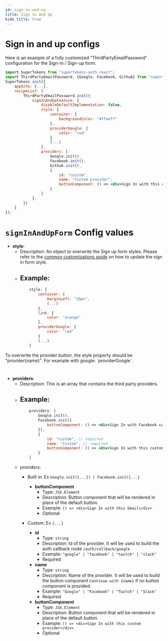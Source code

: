 ```yaml
---
id: sign-in-and-up
title: Sign In And Up
hide_title: true
---
```


# Sign in and up configs

Here is an example of a fully customized "ThirdPartyEmailPassword" configuration for the Sign-in / Sign-up form.

```jsx
import SuperTokens from "supertokens-auth-react";
import ThirdPartyEmailPassword, {Google, Facebook, Github} from "supertokens-auth-react/recipe/thirpartyemailpassword";
SuperTokens.init({
    appInfo: {...},
    recipeList: [
        ThirdPartyEmailPassword.init({
            signInAndUpFeature: {
                disableDefaultImplementation: false,
                style: {
                    container: {
                        backgroundColor: "#ffeeff"
                    },
                    providerGoogle: {
                        color: "red"
                    }
                    (...)
                },
                providers: [
                    Google.init(),
                    Facebook.init(),
                    Github.init(),
                    {
                        id: "custom",
                        name: "Custom provider",
                        buttonComponent: () => <div>Sign In with this custom provider</div> // optional
                    }
                ]
            },
        })
    ]
});
```

# `signInAndUpForm` Config values


- **style**: 
    - Description: An object to overwrite the Sign up form styles. Please refer to the <a href="/docs/thirdpartyemailpassword/common-customizations/styling/changing-style" target="_blank">common customizations guide</a> on how to update the sign in form style.
    - Example: 
        -
        ```jsx
            style: {
                container: {
                    marginLeft: "10px",
                    (...)
                },
                link: {
                    color: "orange"
                },
                providerGoogle: {
                    color: "red"
                }
                (...)
            }
        ```

<div class="specialNote" style="margin-bottom: 40px">
    To overwrite the provider button, the style property should be "provider{name}". For example with google: `providerGoogle`. 
</div>


- **providers**: 
    - Description: This is an array that contains the third party providers.
    - Example: 
        -
        ```jsx
            providers: [
                Google.init(),
                Facebook.init({
                    buttonComponent: () => <div>Sign In with Facebook custom button</div> // optional
                }),
                {
                    id: "custom", // required
                    name: "Custom", // required
                    buttonComponent: () => <div>Sign In with this custom provider</div> // optional
                }
            ]
        ```
    - providers:
        - Built in: Ex `Google.init({...}) | Facebook.init({...}` 

            - **buttonComponent**
                - Type: `JSX.Element`
                - Description: Button component that will be rendered in place of the default button.
                - Example: `() => <div>Sign In with this Gmail</div>`
                - Optional

        - Custom: Ex `{...}`

            - **id**
                - Type: `string`
                - Description: Id of the provider. It will be used to build the auth callback route `/auth/callback/google`
                - Example: `"google" | "facebook" | "twitch" | "slack"`
                - Required
            - **name**
                - Type: `string`
                - Description: Name of the provider. It will be used to build the button component `Continue with {name}` if no button component is provided.
                - Example: `"Google" | "Facebook" | "Twitch" | "Slack"`
                - Required
            - **buttonComponent**
                - Type: `JSX.Element`
                - Description: Button component that will be rendered in place of the default button.
                - Example: `() => <div>Sign In with this custom provider</div>`
                - Optional

